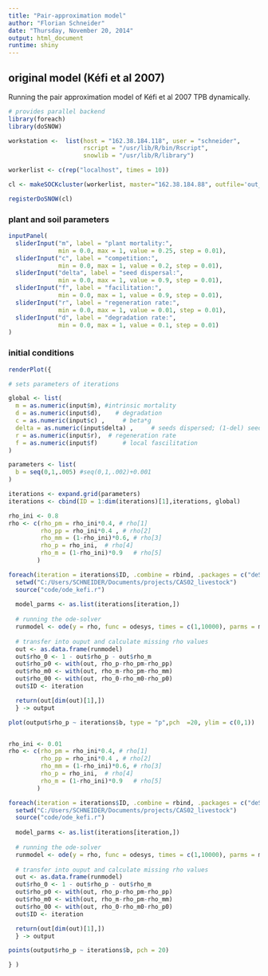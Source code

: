 ```yaml
---
title: "Pair-approximation model"
author: "Florian Schneider"
date: "Thursday, November 20, 2014"
output: html_document
runtime: shiny
---
```



## original model (Kéfi et al 2007)

Running the pair approximation model of Kéfi et al 2007 TPB dynamically. 

```r
# provides parallel backend
library(foreach)
library(doSNOW)

workstation <-  list(host = "162.38.184.118", user = "schneider",
                     rscript = "/usr/lib/R/bin/Rscript",
                     snowlib = "/usr/lib/R/library")

workerlist <- c(rep("localhost", times = 10)) 

cl <- makeSOCKcluster(workerlist, master="162.38.184.88", outfile='out_messages.txt')

registerDoSNOW(cl)

```


### plant and soil parameters
```r

inputPanel(
  sliderInput("m", label = "plant mortality:",
              min = 0.0, max = 1, value = 0.25, step = 0.01),
  sliderInput("c", label = "competition:",
              min = 0.0, max = 1, value = 0.2, step = 0.01),
  sliderInput("delta", label = "seed dispersal:",
              min = 0.0, max = 1, value = 0.9, step = 0.01),
  sliderInput("f", label = "facilitation:",
              min = 0.0, max = 1, value = 0.9, step = 0.01), 
  sliderInput("r", label = "regeneration rate:",
              min = 0.0, max = 1, value = 0.01, step = 0.01), 
  sliderInput("d", label = "degradation rate:",
              min = 0.0, max = 1, value = 0.1, step = 0.01)
)

```


### initial conditions
```r


renderPlot({

# sets parameters of iterations

global <- list(  
  m = as.numeric(input$m), #intrinsic mortality
  d = as.numeric(input$d),    # degradation
  c = as.numeric(input$c) ,     # beta*g  
  delta = as.numeric(input$delta) ,  	# seeds dispersed; (1-del) seeds on nearest neighbourhood
  r = as.numeric(input$r), 	# regeneration rate
  f = as.numeric(input$f)		# local fascilitation
)

parameters <- list(
  b = seq(0,1,.005) #seq(0,1,.002)+0.001
)

iterations <- expand.grid(parameters)
iterations <- cbind(ID = 1:dim(iterations)[1],iterations, global)

rho_ini <- 0.8
rho <- c(rho_pm = rho_ini*0.4, # rho[1]
         rho_pp = rho_ini*0.4 , # rho[2]
         rho_mm = (1-rho_ini)*0.6, # rho[3]
         rho_p = rho_ini,  # rho[4]
         rho_m = (1-rho_ini)*0.9   # rho[5]
        )

foreach(iteration = iterations$ID, .combine = rbind, .packages = c("deSolve")) %dopar% { 
  setwd("C:/Users/SCHNEIDER/Documents/projects/CAS02_livestock")
  source("code/ode_kefi.r")
  
  model_parms <- as.list(iterations[iteration,])
  
  # running the ode-solver
  runmodel <- ode(y = rho, func = odesys, times = c(1,10000), parms = model_parms)
 
  # transfer into ouput and calculate missing rho values
  out <- as.data.frame(runmodel)
  out$rho_0 <- 1 - out$rho_p - out$rho_m
  out$rho_p0 <- with(out, rho_p-rho_pm-rho_pp)
  out$rho_m0 <- with(out, rho_m-rho_pm-rho_mm)
  out$rho_00 <- with(out, rho_0-rho_m0-rho_p0)
  out$ID <- iteration

  return(out[dim(out)[1],])
  } -> output

plot(output$rho_p ~ iterations$b, type = "p",pch  =20, ylim = c(0,1))


rho_ini <- 0.01
rho <- c(rho_pm = rho_ini*0.4, # rho[1]
         rho_pp = rho_ini*0.4 , # rho[2]
         rho_mm = (1-rho_ini)*0.6, # rho[3]
         rho_p = rho_ini,  # rho[4]
         rho_m = (1-rho_ini)*0.9   # rho[5]
        )

foreach(iteration = iterations$ID, .combine = rbind, .packages = c("deSolve")) %dopar% { 
  setwd("C:/Users/SCHNEIDER/Documents/projects/CAS02_livestock")
  source("code/ode_kefi.r")
  
  model_parms <- as.list(iterations[iteration,])
  
  # running the ode-solver
  runmodel <- ode(y = rho, func = odesys, times = c(1,10000), parms = model_parms)
 
  # transfer into ouput and calculate missing rho values
  out <- as.data.frame(runmodel)
  out$rho_0 <- 1 - out$rho_p - out$rho_m
  out$rho_p0 <- with(out, rho_p-rho_pm-rho_pp)
  out$rho_m0 <- with(out, rho_m-rho_pm-rho_mm)
  out$rho_00 <- with(out, rho_0-rho_m0-rho_p0)
  out$ID <- iteration

  return(out[dim(out)[1],])
  } -> output

points(output$rho_p ~ iterations$b, pch = 20)

} )

```
